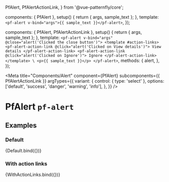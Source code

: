 
  PfAlert,
  PfAlertActionLink,
} from '@vue-patternfly/core';

  components: { PfAlert },
  setup() {
    return { args, sample_text };
  },
  template: `<pf-alert v-bind="args">{{ sample_text }}</pf-alert>`,
});

  components: { PfAlert, PfAlertActionLink },
  setup() {
    return { args, sample_text };
  },
  template: `
    <pf-alert v-bind="args" @close="alert('Clicked the close button')">
      <template #action-links>
        <pf-alert-action-link @click="alert('Clicked on View details')">
          View details
        </pf-alert-action-link>
        <pf-alert-action-link @click="alert('Clicked on Ignore')">
          Ignore
        </pf-alert-action-link>
      </template>
\
      <p>{{ sample_text }}</p>
    </pf-alert>
  `,
  methods: {
    alert,
  },
});


<Meta title="Components/Alert" component={PfAlert} subcomponents={{ PfAlertActionLink }} argTypes={{
    variant: {
      control: { type: 'select' },
      options: ['default', 'success', 'danger', 'warning', 'info'],
    },
  }} />

# PfAlert `pf-alert`

## Examples

### Default

<Canvas>
  <Story name="Default" args={{
    title: 'Alert title',
    sample_text: 'Alert text',
  }}>
    {Default.bind({})}
  </Story>
</Canvas>

<ArgsTable story="Default" />

### With action links

<Canvas>
  <Story name="With action links" args={{
    title: 'Alert title',
    sample_text: 'Alert text',
  }}>
    {WithActionLinks.bind({})}
  </Story>
</Canvas>

